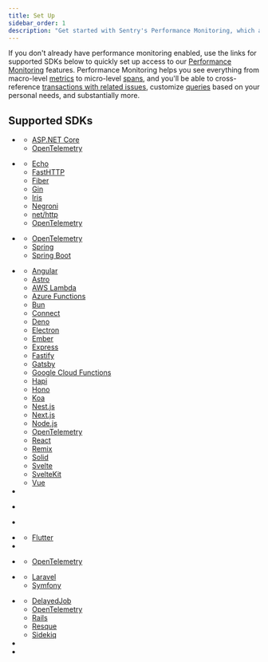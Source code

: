 ```yaml
---
title: Set Up
sidebar_order: 1
description: "Get started with Sentry's Performance Monitoring, which allows you to see macro-level metrics to micro-level spans, cross-reference transactions with related issues, and customize queries."
---
```


If you don't already have performance monitoring enabled, use the links for supported SDKs below to quickly set up access to our [Performance Monitoring](/product/performance/) features. Performance Monitoring helps you see everything from macro-level [metrics](/product/performance/metrics/) to micro-level [spans](/concepts/key-terms/tracing/trace-view/#product-walkthrough-trace-view-page), and you'll be able to cross-reference [transactions with related issues](/product/performance/transaction-summary/), customize [queries](/product/explore/discover-queries/query-builder/) based on your personal needs, and substantially more.

## Supported SDKs

- <PlatformLinkWithLogo platform="dotnet" url="/platforms/dotnet/tracing/" />

  - [ASP.NET Core](/platforms/dotnet/guides/aspnetcore/tracing/)
  - [OpenTelemetry](/platforms/dotnet/tracing/instrumentation/opentelemetry/)

- <PlatformLinkWithLogo platform="go" url="/platforms/go/tracing/" />

  - [Echo](/platforms/go/guides/echo/performance/)
  - [FastHTTP](/platforms/go/guides/fasthttp/performance/)
  - [Fiber](/platforms/go/guides/fiber/performance/)
  - [Gin](/platforms/go/guides/gin/performance/)
  - [Iris](/platforms/go/guides/iris/performance/)
  - [Negroni](/platforms/go/guides/negroni/performance/)
  - [net/http](/platforms/go/guides/http/performance/)
  - [OpenTelemetry](/platforms/go/performance/instrumentation/opentelemetry/)

- <PlatformLinkWithLogo
    platform="java"
    label="Java/Kotlin/JVM"
    url="/platforms/java/performance/"
  />

  - [OpenTelemetry](/platforms/java/tracing/instrumentation/opentelemetry/)
  - [Spring](/platforms/java/guides/spring/tracing/)
  - [Spring Boot](/platforms/java/guides/spring-boot/tracing/)

- <PlatformLinkWithLogo
    platform="javascript"
    label="JavaScript"
    url="/platforms/javascript/tracing/"
  />

  - [Angular](/platforms/javascript/guides/angular/tracing/)
  - [Astro](/platforms/javascript/guides/astro/tracing/)
  - [AWS Lambda](/platforms/javascript/guides/aws-lambda/tracing/)
  - [Azure Functions](/platforms/javascript/guides/azure-functions/tracing/)
  - [Bun](/platforms/javascript/guides/bun/tracing/)
  - [Connect](/platforms/javascript/guides/connect/tracing/)
  - [Deno](/platforms/javascript/guides/deno/tracing/)
  - [Electron](/platforms/javascript/guides/electron/tracing/)
  - [Ember](/platforms/javascript/guides/ember/tracing/)
  - [Express](/platforms/javascript/guides/express/tracing/)
  - [Fastify](/platforms/javascript/guides/fastify/tracing/)
  - [Gatsby](/platforms/javascript/guides/gatsby/tracing/)
  - [Google Cloud Functions](/platforms/javascript/guides/gcp-functions/tracing/)
  - [Hapi](/platforms/javascript/guides/hapi/tracing/)
  - [Hono](/platforms/javascript/guides/hono/tracing/)
  - [Koa](/platforms/javascript/guides/koa/tracing/)
  - [Nest.js](/platforms/javascript/guides/nestjs/tracing/)
  - [Next.js](/platforms/javascript/guides/nextjs/tracing/)
  - [Node.js](/platforms/javascript/guides/node/tracing/)
  - [OpenTelemetry](/platforms/javascript/guides/node/tracing/instrumentation/opentelemetry/)
  - [React](/platforms/javascript/guides/react/tracing/)
  - [Remix](/platforms/javascript/guides/remix/tracing/)
  - [Solid](/platforms/javascript/guides/solid/tracing/)
  - [Svelte](/platforms/javascript/guides/svelte/tracing/)
  - [SvelteKit](/platforms/javascript/guides/sveltekit/tracing/)
  - [Vue](/platforms/javascript/guides/vue/tracing/)

- <PlatformLinkWithLogo platform="android" url="/platforms/android/tracing/" />

- <PlatformLinkWithLogo
    platform="react-native"
    url="/platforms/react-native/tracing/"
  />

- <PlatformLinkWithLogo
    platform="apple"
    label="iOS"
    url="/platforms/apple/guides/ios/tracing/"
  />

- <PlatformLinkWithLogo
    platform="dart"
    url="/platforms/dart/tracing/"
  />

  - [Flutter](/platforms/dart/guides/flutter/tracing/)

- <PlatformLinkWithLogo platform="native" url="/platforms/native/tracing/" />

- <PlatformLinkWithLogo platform="python" url="/platforms/python/tracing/" />

  - [OpenTelemetry](/platforms/python/tracing/instrumentation/opentelemetry/)

- <PlatformLinkWithLogo platform="php" url="/platforms/php/tracing/" />

  - [Laravel](/platforms/php/guides/laravel/tracing/)
  - [Symfony](/platforms/php/guides/symfony/tracing/)

- <PlatformLinkWithLogo platform="ruby" url="/platforms/ruby/tracing/" />

  - [DelayedJob](/platforms/ruby/guides/delayed_job/tracing/)
  - [OpenTelemetry](/platforms/ruby/tracing/instrumentation/opentelemetry/)
  - [Rails](/platforms/ruby/guides/rails/tracing/)
  - [Resque](/platforms/ruby/guides/resque/tracing/)
  - [Sidekiq](/platforms/ruby/guides/sidekiq/tracing/)

- <PlatformLinkWithLogo platform="rust" url="/platforms/rust/tracing/" />

- <PlatformLinkWithLogo platform="unity" url="/platforms/unity/tracing/" />
